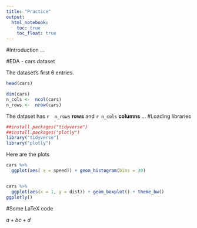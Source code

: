 ```yaml
---
title: "Practice"
output:
  html_notebook:
    toc: true
    toc_float: true
---
```


#Introduction
...

#EDA - cars dataset

The dataset's first 6 entries.
```r
head(cars)

```
```r
dim(cars)
n_cols <-  ncol(cars)
n_rows <-  nrow(cars)
```

The dataset has `r  n_rows` **rows** and `r n_cols` **columns**
...
#Loading libraries
```r
##install.packages("tidyverse")
##install.packages("plotly")
library("tidyverse")
library("plotly")

```

Here are the plots
```r
cars %>%
  ggplot(aes( x = speed)) + geom_histogram(bins = 30)  


cars %>%
  ggplot(aes(x = 1, y = dist)) + geom_boxplot() + theme_bw()  
ggplotly()


```


#Some LaTeX code


${a+b}{c+d}$